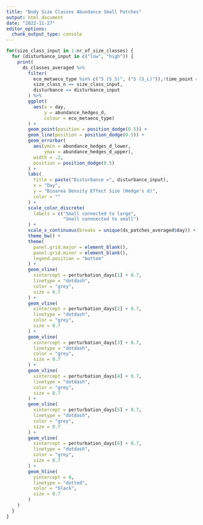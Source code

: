 ```yaml
---
title: "Body Size Classes Abundance Small Patches"
output: html_document
date: "2022-11-27"
editor_options: 
  chunk_output_type: console
---
```


```r
for(size_class_input in 1:nr_of_size_classes) {
  for (disturbance_input in c("low", "high")) {
    print(
      ds_classes_averaged %>%
        filter(
          eco_metaeco_type %in% c("S (S_S)", ("S (S_L)")),!time_point == 0,
          size_class_n == size_class_input,
          disturbance == disturbance_input
        ) %>%
        ggplot(
          aes(x = day,
              y = abundance_hedges_d,
              colour = eco_metaeco_type)
        ) +
        geom_point(position = position_dodge(0.5)) +
        geom_line(position = position_dodge(0.5)) +
        geom_errorbar(
          aes(ymin = abundance_hedges_d_lower,
              ymax = abundance_hedges_d_upper),
          width = .2,
          position = position_dodge(0.5)
        ) +
        labs(
          title = paste("Disturbance =", disturbance_input),
          x = "Day",
          y = "Bioarea Density Effect Size (Hedge's d)",
          color = ""
        ) +
        scale_color_discrete(
          labels = c("Small connected to large",
                     "Small connnected to small")
        ) +
        scale_x_continuous(breaks = unique(ds_patches_averaged$day)) +
        theme_bw() +
        theme(
          panel.grid.major = element_blank(),
          panel.grid.minor = element_blank(),
          legend.position = "bottom"
        ) +
        geom_vline(
          xintercept = perturbation_days[1] + 0.7,
          linetype = "dotdash",
          color = "grey",
          size = 0.7
        ) +
        geom_vline(
          xintercept = perturbation_days[2] + 0.7,
          linetype = "dotdash",
          color = "grey",
          size = 0.7
        ) +
        geom_vline(
          xintercept = perturbation_days[3] + 0.7,
          linetype = "dotdash",
          color = "grey",
          size = 0.7
        ) +
        geom_vline(
          xintercept = perturbation_days[4] + 0.7,
          linetype = "dotdash",
          color = "grey",
          size = 0.7
        ) +
        geom_vline(
          xintercept = perturbation_days[5] + 0.7,
          linetype = "dotdash",
          color = "grey",
          size = 0.7
        ) +
        geom_vline(
          xintercept = perturbation_days[6] + 0.7,
          linetype = "dotdash",
          color = "grey",
          size = 0.7
        ) +
        geom_hline(
          yintercept = 0,
          linetype = "dotted",
          color = "black",
          size = 0.7
        )
    )
  }
}
```

